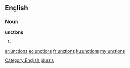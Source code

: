 ==English==

===Noun===
'''unctions'''

# {{plural of|[[unction]]}}

[[Category:English plurals]]

[[ar:unctions]]
[[eo:unctions]]
[[fr:unctions]]
[[ku:unctions]]
[[my:unctions]]